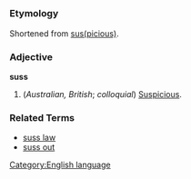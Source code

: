 =={{en}}==
[[Category:English language]]

===Etymology===
Shortened from [[suspicious|sus(picious)]].

===Adjective===
'''suss'''

#(''Australian, British''; ''colloquial'') [[Suspicious]].

===Related Terms===
*[[suss law]]
*[[suss out]]